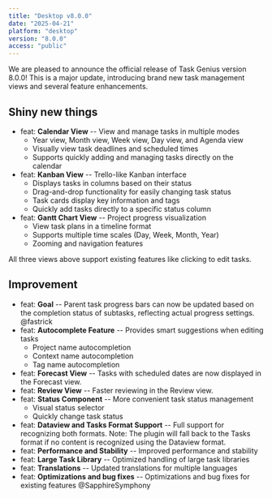 ```yaml
---
title: "Desktop v8.0.0"
date: "2025-04-21"
platform: "desktop"
version: "8.0.0"
access: "public"
---
```


We are pleased to announce the official release of Task Genius version 8.0.0! This is a major update, introducing brand new task management views and several feature enhancements.

## Shiny new things

- feat: **Calendar View** -- View and manage tasks in multiple modes
  - Year view, Month view, Week view, Day view, and Agenda view
  - Visually view task deadlines and scheduled times
  - Supports quickly adding and managing tasks directly on the calendar
- feat: **Kanban View** -- Trello-like Kanban interface
  - Displays tasks in columns based on their status
  - Drag-and-drop functionality for easily changing task status
  - Task cards display key information and tags
  - Quickly add tasks directly to a specific status column
- feat: **Gantt Chart View** -- Project progress visualization
  - View task plans in a timeline format
  - Supports multiple time scales (Day, Week, Month, Year)
  - Zooming and navigation features

All three views above support existing features like clicking to edit tasks.

## Improvement

- feat: **Goal** -- Parent task progress bars can now be updated based on the completion status of subtasks, reflecting actual progress settings. @fastrick
- feat: **Autocomplete Feature** -- Provides smart suggestions when editing tasks
  - Project name autocompletion
  - Context name autocompletion
  - Tag name autocompletion
- feat: **Forecast View** -- Tasks with scheduled dates are now displayed in the Forecast view.
- feat: **Review View** -- Faster reviewing in the Review view.
- feat: **Status Component** -- More convenient task status management
  - Visual status selector
  - Quickly change task status
- feat: **Dataview and Tasks Format Support** -- Full support for recognizing both formats. Note: The plugin will fall back to the Tasks format if no content is recognized using the Dataview format.
- feat: **Performance and Stability** -- Improved performance and stability
- feat: **Large Task Library** -- Optimized handling of large task libraries
- feat: **Translations** -- Updated translations for multiple languages
- feat: **Optimizations and bug fixes** -- Optimizations and bug fixes for existing features @SapphireSymphony
